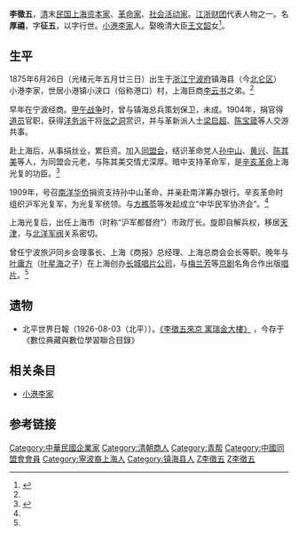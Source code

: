 '''李徵五'''{{BD|1875年|6月26日|1933年||catIdx=Li李}}，[[清朝|清]]末[[中华民国|民国]][[上海|上海]][[资本家|资本家]]、[[革命家|革命家]]、[[社会活动家|社会活动家]]。[[江浙财团|江浙财团]]代表人物之一。名'''厚禧'''，字'''征五'''，以字行世。[[小港李家|小港李家]]人。娶晚清大臣[[王文韶|王文韶]]女<ref name="我的祖父李徵五">{{cite web|url=http://xgls.vicp.net/xgls/%E6%88%91%E7%9A%84%E7%A5%96%E7%88%B6%E6%9D%8E%E5%BE%81%E4%BA%94%E5%8F%8A%E5%85%B6%E5%90%8E%E4%BA%BA.htm|title=我的祖父李徵五及其后人|publisher=小港李家研究|author=李名隼|accessdate=2012年1月30日|deadurl=yes|archiveurl=https://web.archive.org/web/20160305191125/http://xgls.vicp.net/xgls/%E6%88%91%E7%9A%84%E7%A5%96%E7%88%B6%E6%9D%8E%E5%BE%81%E4%BA%94%E5%8F%8A%E5%85%B6%E5%90%8E%E4%BA%BA.htm|archivedate=2016年3月5日}}</ref>。

==生平==

1875年6月26日（光绪元年五月廿三日）出生于[[浙江|浙江]][[宁波|宁波府]]镇海县（今[[北仑区|北仑区]]）小港李家，世居小港镇小浃口（俗称港口）村，上海巨商[[李云书|李云书]]之弟。<ref name="我的祖父李徵五"/>

早年在宁波经商。[[甲午战争|甲午战争]]时，曾与镇海总兵策划保卫，未成。1904年，捐官得[[道员|道员]]官职，获得[[洋务派|洋务派]]干将[[张之洞|张之洞]]赏识，并与革新派人士[[梁启超|梁启超]]、[[陈宝箴|陈宝箴]]等人交游共事。

赴上海后，从事绢丝业，累巨资。加入[[同盟会|同盟会]]，结识革命党人[[孙中山|孙中山]]、[[黄兴|黄兴]]、[[陈其美|陈其美]]等人，为同盟会元老，与陈其美交情尤深厚。暗中支持革命军，是[[辛亥革命|辛亥革命]]上海光复的功臣。<ref name="辛亥革命李徵五">{{cite web |url=http://blnews.cnnb.com.cn/system/2011/08/11/010124415_01.shtml |title=辛亥革命中的小港李家兄弟 |publisher=http://www.blnews.com.cn |author=北仑新闻网 |date=2011年8月11日 |accessdate=2012年1月30日 |archive-date=2016年3月5日 |archive-url=https://web.archive.org/web/20160305071410/http://blnews.cnnb.com.cn/system/2011/08/11/010124415_01.shtml |dead-url=no }}</ref>

1909年，号召[[南洋|南洋]][[华侨|华侨]]捐资支持孙中山革命，并亲赴南洋筹办银行。辛亥革命时组织沪军光复军，为光复军统领。与[[方樵苓|方樵苓]]等发起成立“中华民军协济会”。<ref name="辛亥革命李徵五"/>

上海光复后，出任上海市（时称“沪军都督府”）市政厅长。旋即自解兵权，移居[[天津|天津]]，与[[北洋军阀|北洋军阀]]关系密切。

曾任宁波旅沪同乡会理事长、上海《商报》总经理、上海总商会会长等职。晚年与[[叶庸方|叶庸方]]（[[叶星海|叶星海]]之子）在上海创办[[长城唱片公司|长城唱片公司]]，与[[梅兰芳|梅兰芳]]等[[京剧|京剧]]名角合作出版[[唱片|唱片]]。<ref name="我的祖父李徵五"/>

==遗物==
* 北平世界日報（1926-08-03（北平））。[http://catalog.digitalarchives.tw/item/00/07/b2/ca.html 《李徵五來京 寓瑞金大樓》] {{Wayback|url=http://catalog.digitalarchives.tw/item/00/07/b2/ca.html |date=20160304121516 }}，今存于《數位典藏與數位學習聯合目錄》

==相关条目==
* [[小港李家|小港李家]]

==参考链接==
{{reflist}}

{{DEFAULTSORT:Li李徵五}}
[[Category:中華民國企業家|Category:中華民國企業家]]
[[Category:清朝商人|Category:清朝商人]]
[[Category:青帮|Category:青帮]]
[[Category:中國同盟會會員|Category:中國同盟會會員]]
[[Category:寧波裔上海人|Category:寧波裔上海人]]
[[Category:镇海县人|Category:镇海县人]]
[[Category:小港李家|Z李徵五]]
[[Category:李姓|Z李徵五]]